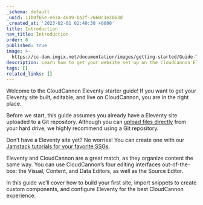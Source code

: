 ```yaml
---
_schema: default
_uuid: 11b0f65e-ee3a-40a9-ba2f-2660c3e2063d
_created_at: '2023-02-01 02:40:30 +0000'
title: Introduction
nav_title: Introduction
order: 0
published: true
image: >-
  https://cc-dam.imgix.net/documentation/images/getting-started/Guide-Thumbnails/CloudCannon-Getting-Started-Thumbnail-Eleventy.png
description: Learn how to get your website set up on the CloudCannon Eleventy CMS.
tags: []
related_links: []
---
```

Welcome to the CloudCannon Eleventy starter guide! If you want to get your Eleventy site built, editable, and live on CloudCannon, you are in the right place.

Before we start, this guide assumes you already have a Eleventy site uploaded to a Git repository. Although you can [upload files directly](/documentation/articles/create-a-site-with-direct-upload) from your hard drive, we highly recommend using a Git repository.

Don’t have a Eleventy site yet? No worries! You can create one with our [Jamstack tutorials for your favorite SSGs](/tutorials).

Eleventy and CloudCannon are a great match, as they organize content the same way. You can use CloudCannon’s four editing interfaces out-of-the-box: the Visual, Content, and Data Editors, as well as the Source Editor.

In this guide we’ll cover how to build your first site, import snippets to create custom components, and configure Eleventy for the best CloudCannon experience.